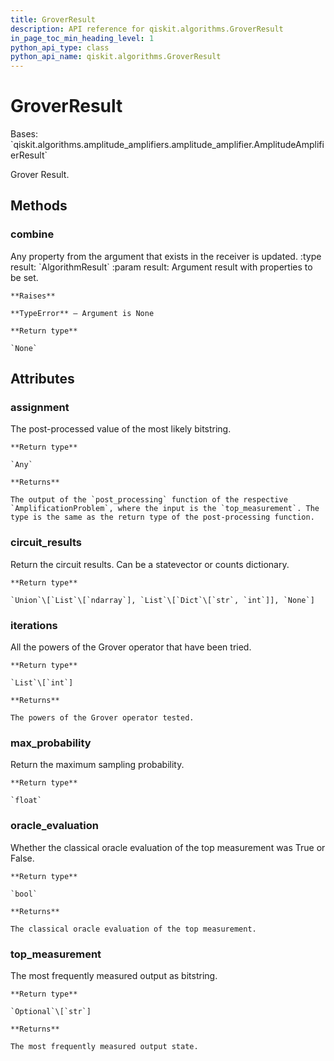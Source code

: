 ```yaml
---
title: GroverResult
description: API reference for qiskit.algorithms.GroverResult
in_page_toc_min_heading_level: 1
python_api_type: class
python_api_name: qiskit.algorithms.GroverResult
---
```


# GroverResult

<Class id="qiskit.algorithms.GroverResult" isDedicatedPage={true} github="https://github.com/qiskit/qiskit/tree/stable/0.22/qiskit/algorithms/amplitude_amplifiers/grover.py" signature="GroverResult" modifiers="class">
  Bases: `qiskit.algorithms.amplitude_amplifiers.amplitude_amplifier.AmplitudeAmplifierResult`

  Grover Result.

  ## Methods

  ### combine

  <Function id="qiskit.algorithms.GroverResult.combine" signature="GroverResult.combine(result)">
    Any property from the argument that exists in the receiver is updated. :type result: `AlgorithmResult` :param result: Argument result with properties to be set.

    **Raises**

    **TypeError** – Argument is None

    **Return type**

    `None`
  </Function>

  ## Attributes

  ### assignment

  <Attribute id="qiskit.algorithms.GroverResult.assignment">
    The post-processed value of the most likely bitstring.

    **Return type**

    `Any`

    **Returns**

    The output of the `post_processing` function of the respective `AmplificationProblem`, where the input is the `top_measurement`. The type is the same as the return type of the post-processing function.
  </Attribute>

  ### circuit\_results

  <Attribute id="qiskit.algorithms.GroverResult.circuit_results">
    Return the circuit results. Can be a statevector or counts dictionary.

    **Return type**

    `Union`\[`List`\[`ndarray`], `List`\[`Dict`\[`str`, `int`]], `None`]
  </Attribute>

  ### iterations

  <Attribute id="qiskit.algorithms.GroverResult.iterations">
    All the powers of the Grover operator that have been tried.

    **Return type**

    `List`\[`int`]

    **Returns**

    The powers of the Grover operator tested.
  </Attribute>

  ### max\_probability

  <Attribute id="qiskit.algorithms.GroverResult.max_probability">
    Return the maximum sampling probability.

    **Return type**

    `float`
  </Attribute>

  ### oracle\_evaluation

  <Attribute id="qiskit.algorithms.GroverResult.oracle_evaluation">
    Whether the classical oracle evaluation of the top measurement was True or False.

    **Return type**

    `bool`

    **Returns**

    The classical oracle evaluation of the top measurement.
  </Attribute>

  ### top\_measurement

  <Attribute id="qiskit.algorithms.GroverResult.top_measurement">
    The most frequently measured output as bitstring.

    **Return type**

    `Optional`\[`str`]

    **Returns**

    The most frequently measured output state.
  </Attribute>
</Class>

